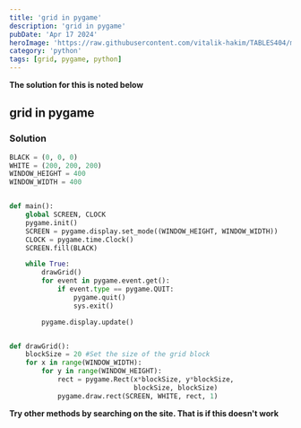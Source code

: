 ---
title: 'grid in pygame'
description: 'grid in pygame'
pubDate: 'Apr 17 2024'
heroImage: 'https://raw.githubusercontent.com/vitalik-hakim/TABLES404/main/error_b/python.jpg'
category: 'python'
tags: [grid, pygame, python]
---

**The solution for this is noted below**

## grid in pygame

### Solution

```python
BLACK = (0, 0, 0)
WHITE = (200, 200, 200)
WINDOW_HEIGHT = 400
WINDOW_WIDTH = 400


def main():
    global SCREEN, CLOCK
    pygame.init()
    SCREEN = pygame.display.set_mode((WINDOW_HEIGHT, WINDOW_WIDTH))
    CLOCK = pygame.time.Clock()
    SCREEN.fill(BLACK)

    while True:
        drawGrid()
        for event in pygame.event.get():
            if event.type == pygame.QUIT:
                pygame.quit()
                sys.exit()

        pygame.display.update()


def drawGrid():
    blockSize = 20 #Set the size of the grid block
    for x in range(WINDOW_WIDTH):
        for y in range(WINDOW_HEIGHT):
            rect = pygame.Rect(x*blockSize, y*blockSize,
                               blockSize, blockSize)
            pygame.draw.rect(SCREEN, WHITE, rect, 1)
```
**Try other methods by searching on the site. That is if this doesn't work**
